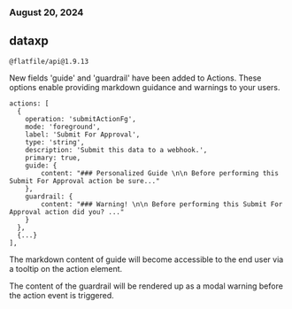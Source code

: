 ### August 20, 2024
## dataxp

`@flatfile/api@1.9.13`

New fields 'guide' and 'guardrail' have been added to Actions. These options enable providing markdown guidance and warnings to your users.

```
actions: [
  {
    operation: 'submitActionFg',
    mode: 'foreground',
    label: 'Submit For Approval',
    type: 'string',
    description: 'Submit this data to a webhook.',
    primary: true,
    guide: {
        content: "### Personalized Guide \n\n Before performing this Submit For Approval action be sure..."
    },
    guardrail: {
        content: "### Warning! \n\n Before performing this Submit For Approval action did you? ..."
    }
  },
  {...}
],
```

The markdown content of guide will become accessible to the end user via a tooltip on the action element.

The content of the guardrail will be rendered up as a modal warning before the action event is triggered.